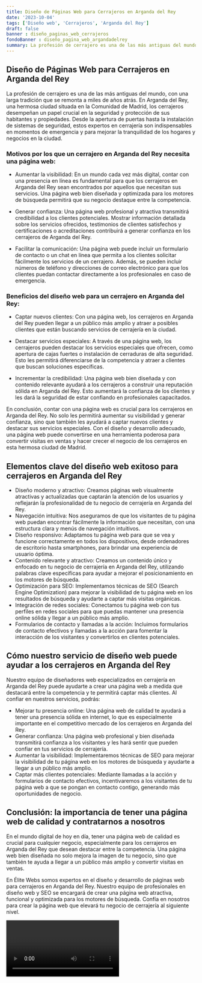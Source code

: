 ```yaml
---
title: Diseño de Páginas Web para Cerrajeros en Arganda del Rey
date: '2023-10-04'
tags: ['Diseño web', 'Cerrajeros', 'Arganda del Rey']
draft: false
banner : diseño_paginas_web_cerrajeros
fondoBanner : diseño_pagina_web_argandadelrey
summary: La profesión de cerrajero es una de las más antiguas del mundo, con una larga tradición que se remonta a miles de años atrás. En Arganda del Rey, una hermosa ciudad situada en la Comunidad de Madrid, los cerrajeros desempeñan un papel crucial en la seguridad y protección de sus habitantes y propiedades. Desde la apertura de puertas hasta la instalación de sistemas de seguridad, estos expertos en cerrajería son indispensables en momentos de emergencia y para mejorar la tranquilidad de los hogares y negocios en la ciudad.
---
```


## Diseño de Páginas Web para Cerrajeros en Arganda del Rey

La profesión de cerrajero es una de las más antiguas del mundo, con una larga tradición que se remonta a miles de años atrás. En Arganda del Rey, una hermosa ciudad situada en la Comunidad de Madrid, los cerrajeros desempeñan un papel crucial en la seguridad y protección de sus habitantes y propiedades. Desde la apertura de puertas hasta la instalación de sistemas de seguridad, estos expertos en cerrajería son indispensables en momentos de emergencia y para mejorar la tranquilidad de los hogares y negocios en la ciudad.

### Motivos por los que un cerrajero en Arganda del Rey necesita una página web:

- Aumentar la visibilidad: En un mundo cada vez más digital, contar con una presencia en línea es fundamental para que los cerrajeros en Arganda del Rey sean encontrados por aquellos que necesitan sus servicios. Una página web bien diseñada y optimizada para los motores de búsqueda permitirá que su negocio destaque entre la competencia.

- Generar confianza: Una página web profesional y atractiva transmitirá credibilidad a los clientes potenciales. Mostrar información detallada sobre los servicios ofrecidos, testimonios de clientes satisfechos y certificaciones o acreditaciones contribuirá a generar confianza en los cerrajeros de Arganda del Rey.

- Facilitar la comunicación: Una página web puede incluir un formulario de contacto o un chat en línea que permita a los clientes solicitar fácilmente los servicios de un cerrajero. Además, se pueden incluir números de teléfono y direcciones de correo electrónico para que los clientes puedan contactar directamente a los profesionales en caso de emergencia.

### Beneficios del diseño web para un cerrajero en Arganda del Rey:

- Captar nuevos clientes: Con una página web, los cerrajeros en Arganda del Rey pueden llegar a un público más amplio y atraer a posibles clientes que están buscando servicios de cerrajería en la ciudad.

- Destacar servicios especiales: A través de una página web, los cerrajeros pueden destacar los servicios especiales que ofrecen, como apertura de cajas fuertes o instalación de cerraduras de alta seguridad. Esto les permitirá diferenciarse de la competencia y atraer a clientes que buscan soluciones específicas.

- Incrementar la credibilidad: Una página web bien diseñada y con contenido relevante ayudará a los cerrajeros a construir una reputación sólida en Arganda del Rey. Esto aumentará la confianza de los clientes y les dará la seguridad de estar confiando en profesionales capacitados.

En conclusión, contar con una página web es crucial para los cerrajeros en Arganda del Rey. No solo les permitirá aumentar su visibilidad y generar confianza, sino que también les ayudará a captar nuevos clientes y destacar sus servicios especiales. Con el diseño y desarrollo adecuado, una página web puede convertirse en una herramienta poderosa para convertir visitas en ventas y hacer crecer el negocio de los cerrajeros en esta hermosa ciudad de Madrid.

<GifSeo />

<Cta />

## Elementos clave del diseño web exitoso para cerrajeros en Arganda del Rey

- Diseño moderno y atractivo: Creamos páginas web visualmente atractivas y actualizadas que captarán la atención de los usuarios y reflejarán la profesionalidad de tu negocio de cerrajería en Arganda del Rey.
- Navegación intuitiva: Nos aseguramos de que los visitantes de tu página web puedan encontrar fácilmente la información que necesitan, con una estructura clara y menús de navegación intuitivos.
- Diseño responsivo: Adaptamos tu página web para que se vea y funcione correctamente en todos los dispositivos, desde ordenadores de escritorio hasta smartphones, para brindar una experiencia de usuario óptima.
- Contenido relevante y atractivo: Creamos un contenido único y enfocado en tu negocio de cerrajería en Arganda del Rey, utilizando palabras clave específicas para ayudar a mejorar el posicionamiento en los motores de búsqueda.
- Optimización para SEO: Implementamos técnicas de SEO (Search Engine Optimization) para mejorar la visibilidad de tu página web en los resultados de búsqueda y ayudarte a captar más visitas orgánicas.
- Integración de redes sociales: Conectamos tu página web con tus perfiles en redes sociales para que puedas mantener una presencia online sólida y llegar a un público más amplio.
- Formularios de contacto y llamadas a la acción: Incluimos formularios de contacto efectivos y llamadas a la acción para fomentar la interacción de los visitantes y convertirlos en clientes potenciales.

## Cómo nuestro servicio de diseño web puede ayudar a los cerrajeros en Arganda del Rey

Nuestro equipo de diseñadores web especializados en cerrajería en Arganda del Rey puede ayudarte a crear una página web a medida que destacará entre la competencia y te permitirá captar más clientes. Al confiar en nuestros servicios, podrás:

- Mejorar tu presencia online: Una página web de calidad te ayudará a tener una presencia sólida en internet, lo que es especialmente importante en el competitivo mercado de los cerrajeros en Arganda del Rey.
- Generar confianza: Una página web profesional y bien diseñada transmitirá confianza a los visitantes y les hará sentir que pueden confiar en tus servicios de cerrajería.
- Aumentar la visibilidad: Implementaremos técnicas de SEO para mejorar la visibilidad de tu página web en los motores de búsqueda y ayudarte a llegar a un público más amplio.
- Captar más clientes potenciales: Mediante llamadas a la acción y formularios de contacto efectivos, incentivaremos a los visitantes de tu página web a que se pongan en contacto contigo, generando más oportunidades de negocio.

## Conclusión: la importancia de tener una página web de calidad y contratarnos a nosotros

En el mundo digital de hoy en día, tener una página web de calidad es crucial para cualquier negocio, especialmente para los cerrajeros en Arganda del Rey que desean destacar entre la competencia. Una página web bien diseñada no solo mejora la imagen de tu negocio, sino que también te ayuda a llegar a un público más amplio y convertir visitas en ventas.

En Élite Webs somos expertos en el diseño y desarrollo de páginas web para cerrajeros en Arganda del Rey. Nuestro equipo de profesionales en diseño web y SEO se encargará de crear una página web atractiva, funcional y optimizada para los motores de búsqueda. Confía en nosotros para crear la página web que elevará tu negocio de cerrajería al siguiente nivel.

<Video />

<CtaBot job='Cerrajeros' city='Arganda del Rey'/>

<Gmaps query='Arganda del Rey+españa+maps' />